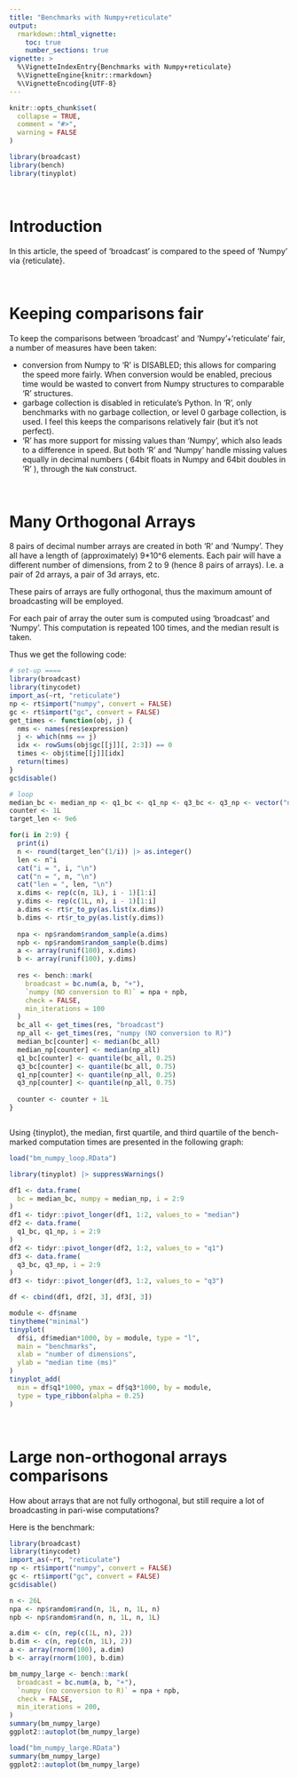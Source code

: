 ```yaml
---
title: "Benchmarks with Numpy+reticulate"
output:
  rmarkdown::html_vignette:
    toc: true
    number_sections: true
vignette: >
  %\VignetteIndexEntry{Benchmarks with Numpy+reticulate}
  %\VignetteEngine{knitr::rmarkdown}
  %\VignetteEncoding{UTF-8}
---
```


```r
knitr::opts_chunk$set(
  collapse = TRUE,
  comment = "#>",
  warning = FALSE
)
```

```r
library(broadcast)
library(bench)
library(tinyplot)
```


&nbsp;

# Introduction

In this article, the speed of 'broadcast' is compared to the speed of 'Numpy' via {reticulate}.


&nbsp;

# Keeping comparisons fair

To keep the comparisons between 'broadcast' and 'Numpy'+'reticulate' fair, a number of measures have been taken:

 - conversion from Numpy to 'R' is DISABLED; this allows for comparing the speed more fairly. When conversion would be enabled, precious time would be wasted to convert from Numpy structures to comparable 'R' structures.
 - garbage collection is disabled in reticulate's Python. In 'R', only benchmarks with no garbage collection, or level 0 garbage collection, is used. I feel this keeps the comparisons relatively fair (but it's not perfect).
 - 'R' has more support for missing values than 'Numpy', which also leads to a difference in speed. But both 'R' and 'Numpy' handle missing values equally in decimal numbers ( 64bit floats in Numpy and 64bit doubles in 'R' ), through the `NaN` construct.


&nbsp;

# Many Orthogonal Arrays


8 pairs of decimal number arrays are created in both 'R' and 'Numpy'. They all have a length of (approximately) 9*10^6 elements. Each pair will have a different number of dimensions, from 2 to 9 (hence 8 pairs of arrays).
I.e. a pair of 2d arrays, a pair of 3d arrays, etc.

These pairs of arrays are fully orthogonal, thus the maximum amount of broadcasting will be employed.

For each pair of array the outer sum is computed using 'broadcast' and 'Numpy'. This computation is repeated 100 times, and the median result is taken.

Thus we get the following code:

```r
# set-up ====
library(broadcast)
library(tinycodet)
import_as(~rt, "reticulate")
np <- rt$import("numpy", convert = FALSE)
gc <- rt$import("gc", convert = FALSE)
get_times <- function(obj, j) {
  nms <- names(res$expression)
  j <- which(nms == j)
  idx <- rowSums(obj$gc[[j]][, 2:3]) == 0
  times <- obj$time[[j]][idx]
  return(times)
}
gc$disable()

# loop
median_bc <- median_np <- q1_bc <- q1_np <- q3_bc <- q3_np <- vector("numeric", 8)
counter <- 1L
target_len <- 9e6

for(i in 2:9) {
  print(i)
  n <- round(target_len^(1/i)) |> as.integer()
  len <- n^i
  cat("i = ", i, "\n")
  cat("n = ", n, "\n")
  cat("len = ", len, "\n")
  x.dims <- rep(c(n, 1L), i - 1)[1:i]
  y.dims <- rep(c(1L, n), i - 1)[1:i]
  a.dims <- rt$r_to_py(as.list(x.dims))
  b.dims <- rt$r_to_py(as.list(y.dims))
  
  npa <- np$random$random_sample(a.dims)
  npb <- np$random$random_sample(b.dims)
  a <- array(runif(100), x.dims)
  b <- array(runif(100), y.dims)
  
  res <- bench::mark(
    broadcast = bc.num(a, b, "+"),
    `numpy (NO conversion to R)` = npa + npb,
    check = FALSE,
    min_iterations = 100
  )
  bc_all <- get_times(res, "broadcast")
  np_all <- get_times(res, "numpy (NO conversion to R)")
  median_bc[counter] <- median(bc_all)
  median_np[counter] <- median(np_all)
  q1_bc[counter] <- quantile(bc_all, 0.25)
  q3_bc[counter] <- quantile(bc_all, 0.75)
  q1_np[counter] <- quantile(np_all, 0.25)
  q3_np[counter] <- quantile(np_all, 0.75)
  
  counter <- counter + 1L
}



```


Using {tinyplot}, the median, first quartile, and third quartile of the bench-marked computation times are presented in the following graph:

```r
load("bm_numpy_loop.RData")

library(tinyplot) |> suppressWarnings()

df1 <- data.frame(
  bc = median_bc, numpy = median_np, i = 2:9
)
df1 <- tidyr::pivot_longer(df1, 1:2, values_to = "median")
df2 <- data.frame(
  q1_bc, q1_np, i = 2:9
)
df2 <- tidyr::pivot_longer(df2, 1:2, values_to = "q1")
df3 <- data.frame(
  q3_bc, q3_np, i = 2:9
)
df3 <- tidyr::pivot_longer(df3, 1:2, values_to = "q3")

df <- cbind(df1, df2[, 3], df3[, 3])

module <- df$name
tinytheme("minimal")
tinyplot(
  df$i, df$median*1000, by = module, type = "l",
  main = "benchmarks",
  xlab = "number of dimensions",
  ylab = "median time (ms)"
)
tinyplot_add(
  min = df$q1*1000, ymax = df$q3*1000, by = module,
  type = type_ribbon(alpha = 0.25)
)


```


&nbsp;


# Large non-orthogonal arrays comparisons

How about arrays that are not fully orthogonal, but still require a lot of broadcasting in pari-wise computations?

Here is the benchmark:

```r

library(broadcast)
library(tinycodet)
import_as(~rt, "reticulate")
np <- rt$import("numpy", convert = FALSE)
gc <- rt$import("gc", convert = FALSE)
gc$disable()

n <- 26L
npa <- np$random$rand(n, 1L, n, 1L, n)
npb <- np$random$rand(n, n, 1L, n, 1L)

a.dim <- c(n, rep(c(1L, n), 2))
b.dim <- c(n, rep(c(n, 1L), 2))
a <- array(rnorm(100), a.dim)
b <- array(rnorm(100), b.dim)

bm_numpy_large <- bench::mark(
  broadcast = bc.num(a, b, "+"),
  `numpy (no conversion to R)` = npa + npb,
  check = FALSE,
  min_iterations = 200,
)
summary(bm_numpy_large)
ggplot2::autoplot(bm_numpy_large)

```

```r
load("bm_numpy_large.RData")
summary(bm_numpy_large)
ggplot2::autoplot(bm_numpy_large)
```


&nbsp;

&nbsp;
